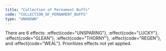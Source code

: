 ```yaml
---
title: "Collection of Pernament Buffs"
code: "COLLECTION_OF_PERNAMENT_BUFFS"
type: "UNKNOWN"
---
```


There are 6 effects: :effect{code="UNSPARING"}, :effect{code="LUCKY"}, :effect{code="GLEAN"}, :effect{code="THORNY"}, :effect{code="REGEN"}, and :effect{code="WEAL"}. Prioritizes effects not yet applied.
